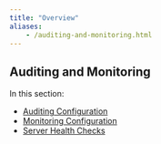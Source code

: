 ```yaml
---
title: "Overview"
aliases:
	- /auditing-and-monitoring.html
---
```


## Auditing and Monitoring {.pro-header}

In this section:

* [Auditing Configuration](auditing_configuration.qmd)
* [Monitoring Configuration](monitoring_configuration.qmd)
* [Server Health Checks](server_health_checks.qmd)
